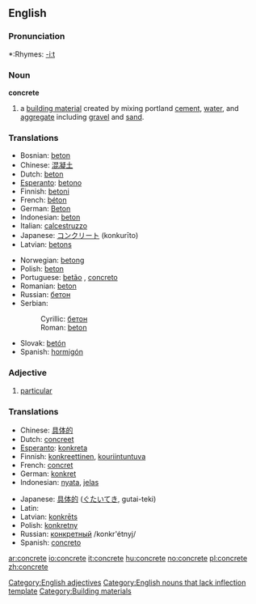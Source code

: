 ==English==

===Pronunciation===
*:Rhymes: [[Rhymes:English:-iːt|-iːt]]

===Noun===
'''concrete'''
# a [[building material]] created by mixing portland [[cement]], [[water]], and [[aggregate]] including [[gravel]] and [[sand]].

===Translations===
{{top}}
*Bosnian: [[beton#Bosnian|beton]] {{m}}
*Chinese: [[混凝土]]
*Dutch: [[beton]] {{n}}
*[[Esperanto]]: [[betono]]
*Finnish: [[betoni]]
*French: [[béton]] {{m}}
*German: [[Beton]] {{m}}
*Indonesian: [[beton]]
*Italian: [[calcestruzzo]] {{m}}
*Japanese: [[コンクリート]] (konkurīto)
*Latvian: [[betons]] {{m}}
{{mid}}
*Norwegian: [[betong]] {{m}}
*Polish: [[beton]] {{m}}
*Portuguese: [[betão]] {{m}}, [[concreto]] {{m}}
*Romanian: [[beton]] {{n}}
*Russian: [[бетон]] {{m}}
*Serbian:
*:Cyrillic: [[бетон#Serbian|бетон]] {{m}}
*:Roman: [[beton#Serbian|beton]] {{m}}
*Slovak: [[betón]]
*Spanish: [[hormigón]] {{m}}
{{bottom}}

===Adjective===

# [[particular]]

===Translations===
{{top}}
*Chinese: [[具体的]]
*Dutch: [[concreet]]
*[[Esperanto]]: [[konkreta]]
*Finnish: [[konkreettinen]], [[kouriintuntuva]]
*French: [[concret]]
*German: [[konkret]]
*Indonesian: [[nyata]], [[jelas]]
{{mid}}
*Japanese: [[具体的]] ([[ぐたいてき]], gutai-teki)
*Latin: [[]]
*Latvian: [[konkrēts]]
*Polish: [[konkretny]]
*Russian: [[конкретный]] /konkr'étnyj/
*Spanish: [[concreto]]
{{bottom}}

[[Category:English adjectives]]
[[Category:English nouns that lack inflection template]]
[[Category:Building materials]]

[[ar:concrete]]
[[io:concrete]]
[[it:concrete]]
[[hu:concrete]]
[[no:concrete]]
[[pl:concrete]]
[[zh:concrete]]